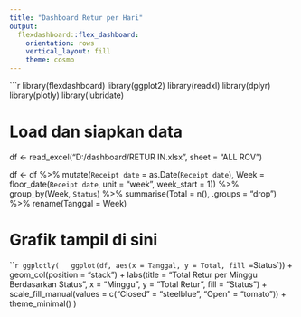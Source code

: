 ```yaml
---
title: "Dashboard Retur per Hari"
output: 
  flexdashboard::flex_dashboard:
    orientation: rows
    vertical_layout: fill
    theme: cosmo
---
```


```r
library(flexdashboard)
library(ggplot2)
library(readxl)
library(dplyr)
library(plotly)
library(lubridate)

# Load dan siapkan data
df <- read_excel("D:/dashboard/RETUR IN.xlsx", sheet = "ALL RCV")


df <- df %>%
  mutate(`Receipt date` = as.Date(`Receipt date`),
         Week = floor_date(`Receipt date`, unit = "week", week_start = 1)) %>%
  group_by(Week, `Status`) %>%
  summarise(Total = n(), .groups = "drop") %>%
  rename(Tanggal = Week)

# Grafik tampil di sini

```r
ggplotly(
  ggplot(df, aes(x = Tanggal, y = Total, fill = `Status`)) +
    geom_col(position = "stack") +
    labs(title = "Total Retur per Minggu Berdasarkan Status",
         x = "Minggu", y = "Total Retur", fill = "Status") +
    scale_fill_manual(values = c("Closed" = "steelblue", "Open" = "tomato")) +
    theme_minimal()
)

